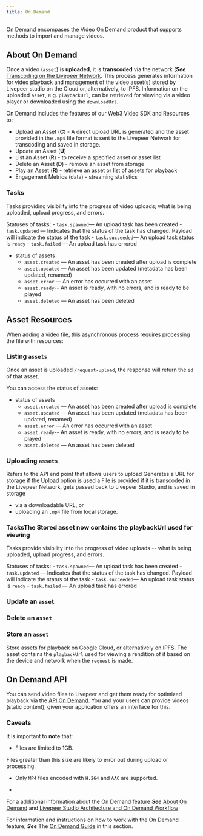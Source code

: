 ```yaml
---
title: On Demand
---
```

 
On Demand encompases the Video On Demand product that supports methods to import and manage videos.

## About On Demand

Once a video (`asset`) is **uploaded**, it is **transcoded** via the network (***See*** [Transcoding on the Livepeer Network](https://docs.livepeer.org/video-miners/#transcoding-on-the-livepeer-network). This process generates information for video playback and management of the video asset(s) stored by Livepeer studio on the Cloud or, alternatively, to IPFS. Information on the uploaded `asset`, e.g. `playbackUrl`, can be retrieved for viewing via a video player or downloaded using the `downloadUrl`.

On Demand includes the features of our Web3 Video SDK and Resources to:

- Upload an Asset (**C**) - A direct upload URL is generated and the asset provided in the `.mp4` file format is sent to the Livepeer Network for transcoding and saved in storage.
- Update an Asset (**U**)
- List an Asset (**R**) - to receive a specified asset or asset list
- Delete an Asset (**D**) - remove an asset from storage
- Play an Asset  (**R**) - retrieve an asset or list of assets for playback
- Engagement Metrics (data) - streaming statistics

### Tasks

Tasks providing visibility into the progress of video uploads; what is being uploaded, upload progress, and errors.

Statuses of tasks:
    - `task.spawned`— An upload task has been created
    - `task.updated` — Indicates that the status of the task has changed. Payload will indicate the status of the task
    - `task.succeeded`— An upload task status is `ready`
    - `task.failed` — An upload task has errored

- status of assets
    - `asset.created` — An asset has been created after upload is complete
    - `asset.updated` — An asset has been updated (metadata has been updated, renamed)
    - `asset.error` — An error has occurred with an asset
    - `asset.ready`-- An asset is ready, with no errors, and is ready to be played
    - `asset.deleted` — An asset has been deleted


## Asset Resources

When adding a video file, this asynchronous process requires processing the file with resources:

### Listing `assets`

Once an asset is uploaded `/request-upload`, the response will return the `id` of that asset. 

You can access the status of assets:
- status of assets
    - `asset.created` — An asset has been created after upload is complete
    - `asset.updated` — An asset has been updated (metadata has been updated, renamed)
    - `asset.error` — An error has occurred with an asset
    - `asset.ready`-- An asset is ready, with no errors, and is ready to be played
    - `asset.deleted` — An asset has been deleted

### Uploading `assets` 

Refers to the API end point that allows users to upload 
Generates a URL for storage if the Upload option is used
a File is provided if it is transcoded in the Livepeer Network, gets passed back to Livepeer Studio, and is saved in storage

- via a downloadable URL, or 
- uploading an `.mp4` file from local storage. 


### TasksThe Stored asset now contains the playbackUrl used for viewing



Tasks provide visibility into the progress of video uploads -- what is being uploaded, upload progress, and errors.

Statuses of tasks:
    - `task.spawned`— An upload task has been created
    - `task.updated` — Indicates that the status of the task has changed. Payload will indicate the status of the task
    - `task.succeeded`— An upload task status is `ready`
    - `task.failed` — An upload task has errored


### Update an `asset`

### Delete an `asset` 

### Store an `asset` 

Store assets for playback on Google Cloud, or alternatively on IPFS. The asset contains the `playbackUrl` used for viewing a rendition of it based on the device and network when the `request` is made.

## On Demand API

You can send video files to Livepeer and get them ready for optimized playback via the [API On Demand](/references/vod/). You and your users can provide videos (static content), given your application offers an interface for this.


### Caveats

It is important to **note** that:

- Files are limited to 1GB. 

Files greater than this size are likely to error out during upload or processing.

- Only `MP4` files encoded with `H.264` and `AAC` are supported.

- 


<!--- top line document with an introduction + "What you need to know" section + caveats, needs to include an explanation of tasks 
(this does not seem to be present in current documentation)-->



For a additional information about the On Demand feature ***See*** [About On Demand](/core-concepts/on-demand) and [Livepeer Studio Architecture and On Demand Workflow](/core-concepts/architecture#on-demand-workflow)

For information and instructions on how to work with the On Demand feature, ***See*** The [On Demand Guide](/guides/on-demand/on-demand-guide) in this section.